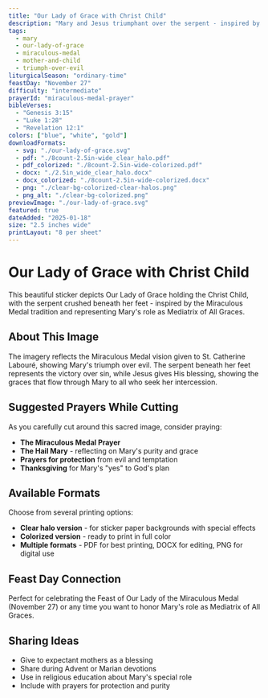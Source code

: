 ```yaml
---
title: "Our Lady of Grace with Christ Child"
description: "Mary and Jesus triumphant over the serpent - inspired by the Miraculous Medal tradition"
tags:
  - mary
  - our-lady-of-grace
  - miraculous-medal
  - mother-and-child
  - triumph-over-evil
liturgicalSeason: "ordinary-time"
feastDay: "November 27"
difficulty: "intermediate"
prayerId: "miraculous-medal-prayer"
bibleVerses:
  - "Genesis 3:15"
  - "Luke 1:28"
  - "Revelation 12:1"
colors: ["blue", "white", "gold"]
downloadFormats:
  - svg: "./our-lady-of-grace.svg"
  - pdf: "./8count-2.5in-wide_clear_halo.pdf"
  - pdf_colorized: "./8count-2.5in-wide-colorized.pdf"
  - docx: "./2.5in_wide_clear_halo.docx"
  - docx_colorized: "./8count-2.5in-wide-colorized.docx"
  - png: "./clear-bg-colorized-clear-halos.png"
  - png_alt: "./clear-bg-colorized.png"
previewImage: "./our-lady-of-grace.svg"
featured: true
dateAdded: "2025-01-18"
size: "2.5 inches wide"
printLayout: "8 per sheet"
---
```


# Our Lady of Grace with Christ Child

This beautiful sticker depicts Our Lady of Grace holding the Christ Child, with the serpent crushed beneath her feet - inspired by the Miraculous Medal tradition and representing Mary's role as Mediatrix of All Graces.

## About This Image

The imagery reflects the Miraculous Medal vision given to St. Catherine Labouré, showing Mary's triumph over evil. The serpent beneath her feet represents the victory over sin, while Jesus gives His blessing, showing the graces that flow through Mary to all who seek her intercession.

## Suggested Prayers While Cutting

As you carefully cut around this sacred image, consider praying:

- **The Miraculous Medal Prayer**
- **The Hail Mary** - reflecting on Mary's purity and grace
- **Prayers for protection** from evil and temptation
- **Thanksgiving** for Mary's "yes" to God's plan

## Available Formats

Choose from several printing options:

- **Clear halo version** - for sticker paper backgrounds with special effects
- **Colorized version** - ready to print in full color
- **Multiple formats** - PDF for best printing, DOCX for editing, PNG for digital use

## Feast Day Connection

Perfect for celebrating the Feast of Our Lady of the Miraculous Medal (November 27) or any time you want to honor Mary's role as Mediatrix of All Graces.

## Sharing Ideas

- Give to expectant mothers as a blessing
- Share during Advent or Marian devotions
- Use in religious education about Mary's special role
- Include with prayers for protection and purity
